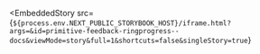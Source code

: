 
<EmbeddedStory
  src={`${process.env.NEXT_PUBLIC_STORYBOOK_HOST}/iframe.html?args=&id=primitive-feedback-ringprogress--docs&viewMode=story&full=1&shortcuts=false&singleStory=true`}
></EmbeddedStory>